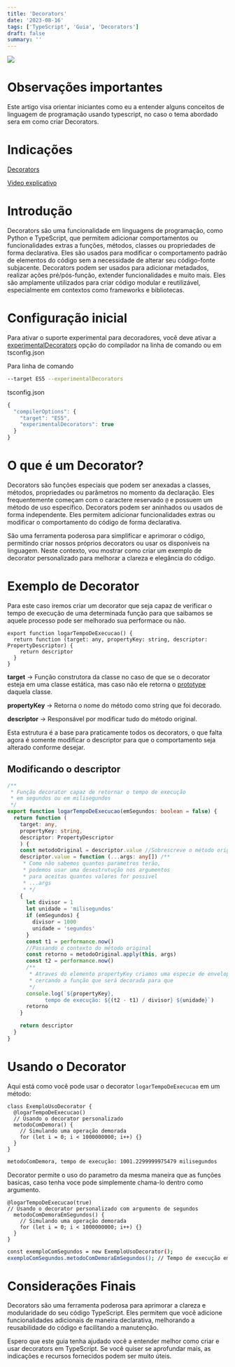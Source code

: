 ```yaml
---
title: 'Decorators'
date: '2023-08-16'
tags: ['TypeScript', 'Guia', 'Decorators']
draft: false
summary: ''
---
```


![](https://raw.githubusercontent.com/kevinDsousa/developerTalk/main/public/static/images/decorators.png)

# Observações importantes

Este artigo visa orientar iniciantes como eu a entender alguns conceitos de linguagem de programação usando typescript, no caso o tema abordado sera em como criar Decorators.

# Indicações

[Decorators](https://www.typescriptlang.org/docs/handbook/decorators.html)

[Video explicativo](https://www.youtube.com/watch?v=o1gCpXdVyHE)

# Introdução

Decorators são uma funcionalidade em linguagens de programação, como Python e TypeScript, que permitem adicionar comportamentos ou funcionalidades extras a funções, métodos, classes ou propriedades de forma declarativa. Eles são usados para modificar o comportamento padrão de elementos do código sem a necessidade de alterar seu código-fonte subjacente. Decorators podem ser usados para adicionar metadados, realizar ações pré/pós-função, extender funcionalidades e muito mais. Eles são amplamente utilizados para criar código modular e reutilizável, especialmente em contextos como frameworks e bibliotecas.

# Configuração inicial

Para ativar o suporte experimental para decoradores, você deve ativar a [experimentalDecorators](https://www.typescriptlang.org/tsconfig#experimentalDecorators) opção do compilador na linha de comando ou em tsconfig.json

Para linha de comando

```bash
--target ES5 --experimentalDecorators
```

tsconfig.json

```ts
{
  "compilerOptions": {
    "target": "ES5",
    "experimentalDecorators": true
  }
}
```

# O que é um Decorator?

Decorators são funções especiais que podem ser anexadas a classes, métodos, propriedades ou parâmetros no momento da declaração. Eles frequentemente começam com o caractere reservado `@` e possuem um método de uso específico. Decorators podem ser aninhados ou usados de forma independente. Eles permitem adicionar funcionalidades extras ou modificar o comportamento do código de forma declarativa.

São uma ferramenta poderosa para simplificar e aprimorar o código, permitindo criar nossos próprios decorators ou usar os disponíveis na linguagem. Neste contexto, vou mostrar como criar um exemplo de decorator personalizado para melhorar a clareza e elegância do código.

# Exemplo de Decorator

Para este caso iremos criar um decorator que seja capaz de verificar o tempo de execução de uma determinada função para que saibamos se aquele processo pode ser melhorado sua performace ou não.

```tsx
export function logarTempoDeExecucao() {
  return function (target: any, propertyKey: string, descriptor: PropertyDescriptor) {
    return descriptor
  }
}
```

**target** -> Função construtora da classe no caso de que se o decorator esteja em uma classe estática, mas caso não ele retorna o [prototype](https://developer.mozilla.org/en-US/docs/Learn/JavaScript/Objects/Object_prototypes) daquela classe.

**propertyKey** -> Retorna o nome do método como string que foi decorado.

**descriptor** -> Responsável por modificar tudo do método original.

Esta estrutura é a base para praticamente todos os decorators, o que falta agora é somente modificar o descriptor para que o comportamento seja alterado conforme desejar.

## Modificando o descriptor

```ts
/**
 * Função decorator capaz de retornar o tempo de execução
 * em segundos ou em milisegundos
 */
export function logarTempoDeExecucao(emSegundos: boolean = false) {
  return function (
    target: any, 
    propertyKey: string, 
    descriptor: PropertyDescriptor
    ) {
    const metodoOriginal = descriptor.value //Sobrescreve o método original
    descriptor.value = function (...args: any[]) /**
     * Como não sabemos quantos parametros terão,
     * podemos usar uma desestrutução nos argumentos
     * para aceitas quantos valores for possivel
     * ...args
     * */
    {
      let divisor = 1
      let unidade = 'milisegundos'
      if (emSegundos) {
        divisor = 1000
        unidade = 'segundos'
      }
      const t1 = performance.now()
      //Passando o contexto do método original
      const retorno = metodoOriginal.apply(this, args)
      const t2 = performance.now()
      /**
       * Atraves do elemento propertyKey criamos uma especie de envelope,
       * cercando a função que será decorada para que
       */
      console.log(`${propertyKey}, 
            tempo de execução: ${(t2 - t1) / divisor} ${unidade}`)
      retorno
    }

    return descriptor
  }
}
```

# Usando o Decorator

Aqui está como você pode usar o decorator `logarTempoDeExecucao` em um método:

```tsx
class ExemploUsoDecorator {
  @logarTempoDeExecucao() 
  // Usando o decorator personalizado
  metodoComDemora() {
    // Simulando uma operação demorada
    for (let i = 0; i < 1000000000; i++) {}
  }
}
```

```bash
metodoComDemora, tempo de execução: 1001.2299999975479 milisegundos
```

Decorator permite o uso do parametro da mesma maneira que as funções basicas, caso tenha voce pode simplemente chama-lo dentro como argumento.

```tsx
@logarTempoDeExecucao(true) 
// Usando o decorator personalizado com argumento de segundos
  metodoComDemoraEmSegundos() {
    // Simulando uma operação demorada
    for (let i = 0; i < 1000000000; i++) {}
  }
}
```

```bash
const exemploComSegundos = new ExemploUsoDecorator();
exemploComSegundos.metodoComDemoraEmSegundos(); // Tempo de execução em segundos
```

# Considerações Finais

Decorators são uma ferramenta poderosa para aprimorar a clareza e modularidade do seu código TypeScript. Eles permitem que você adicione funcionalidades adicionais de maneira declarativa, melhorando a reusabilidade do código e facilitando a manutenção.

Espero que este guia tenha ajudado você a entender melhor como criar e usar decorators em TypeScript. Se você quiser se aprofundar mais, as indicações e recursos fornecidos podem ser muito úteis.
